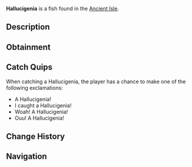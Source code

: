 {{FishInfobox
|image          = Hallucigenia.png
|rarity         = Rare
|sea            = First Sea
|location       = [[Ancient Isle]]
|sublocation    = Freshwater
|sources        = Fishing Rod
|radar_location = 
|xp             = 125
|weather        = 
|time           = Day
|season         = Autumn
|bait           = Flakes
|base_weight    = 10
|base_value     = 200
|weight_range   = 7
|base_chance    = 30
|base_resil     = 75
}}
'''Hallucigenia''' is a {{Rarity|Rare}} fish found in the [[Ancient Isle]].

== Description ==
{{Description|The Hallucigenia is an elongated, worm-like creature with spiney appendages throughout its body. They went extinct around 485 million years ago, at the end of the Ordovician period. They are quite low on the food chain, primarily feeding on small microorganisms.|Bestiary Entry}}

== Obtainment ==
{{Description|Can be found in freshwater at the Ancient Isle.|Bestiary Hint}}
{{Fish Availability|
Ancient Isle/Freshwater Pond
Ancient Isle/Waterfall
|top_rods      = 
Plastic Rod\322917.06\818748.85;
Krampus's Rod\261915.34\263035.19;
Magma Rod\253422.55\254506.08;
Buddy Bond Rod\239881.25\608213.43;
Fast Rod\234924.14\848620.31;
Flimsy Rod\226666.47\360362.42;
Rapid Rod\174646.48\940379.24;
Firefly Rod\173519.03\927234.9;
Wildflower Rod\165052.56\860815.31;
Frog Rod\160243.76\825767.27;
Lucky Rod\127466.09\565500.59;
Training Rod\183722\173620.35;
Astralhook Rod\161236.18\141271.54;
Ethereal Prism Rod\160778.11\141015.95;
Seraphic Rod\156780.55\138714.49;
No-Life Rod\156369.17\139330.38;
Free Spirit Rod\154692.45\130685.02;
Challenger's Rod\150938.61\134402.18;
Trident Rod\149526.63\108737.11;
Rod Of The Forgotten Fang\147160.66\130318.46;
Blazebringer Rod\139945.95\124916.19;
Rod Of The Depths\133159.6\118217.61;
Zeus Rod\131990.61\117815.23;
Verdant Shear Rod\130549.31\116684.66;
Rod Of The Exalted One\129599.89\114239.19;
Depthseeker Rod\119642.58\106972.02;
Avalanche Rod\108793.43\96726.58;
Volcanic Rod\108701.64\91790.87;
Steady Rod\56473.98\31105.45
|recommended   = Training Rod
}}

== Catch Quips ==
When catching a Hallucigenia, the player has a chance to make one of the following exclamations:
* A Hallucigenia!
* I caught a Hallucigenia!
* Woah! A Hallucigenia!
* Ouu! A Hallucigenia!

== Change History ==
{{Change History|{{subst:Current Version}}}}

== Navigation ==
{{Fish Navbox|Ancient Isle}}